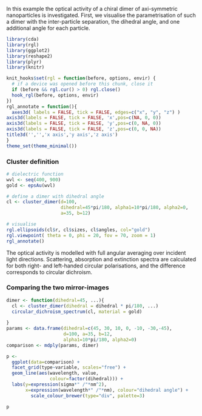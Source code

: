 In this example the optical activity of a chiral dimer of axi-symmetric nanoparticles is investigated. First, we visualise the parametrisation of such a dimer with the inter-particle separation, the dihedral angle, and one additional angle for each particle.

```r
library(cda)
library(rgl)
library(ggplot2)
library(reshape2)
library(plyr)
library(knitr)
```
```r
knit_hooks$set(rgl = function(before, options, envir) {
  # if a device was opened before this chunk, close it
  if (before && rgl.cur() > 0) rgl.close()
  hook_rgl(before, options, envir)
})
rgl_annotate = function(){
  axes3d( labels = FALSE, tick = FALSE, edges=c("x", "y", "z") )
axis3d(labels = FALSE, tick = FALSE, 'x',pos=c(NA, 0, 0))
axis3d(labels = FALSE, tick = FALSE, 'y',pos=c(0, NA, 0))
axis3d(labels = FALSE, tick = FALSE, 'z',pos=c(0, 0, NA))
title3d('','','x axis','y axis','z axis')
}
theme_set(theme_minimal())
```

### Cluster definition
```r

# dielectric function
wvl <- seq(400, 900)
gold <- epsAu(wvl)

# define a dimer with dihedral angle
cl <- cluster_dimer(d=100, 
                    dihedral=45*pi/180, alpha1=10*pi/180, alpha2=0,
                    a=35, b=12)

# visualise
rgl.ellipsoids(cl$r, cl$sizes, cl$angles, col="gold")
rgl.viewpoint( theta = 0, phi = 20, fov = 70, zoom = 1)
rgl_annotate()

```

The optical activity is modelled with full angular averaging over incident light directions. Scattering, absorption and extinction spectra are calculated for both right- and left-handed circular polarisations, and the difference corresponds to circular dichroism.

### Comparing the two mirror-images

```r
  
dimer <- function(dihedral=45, ...){
  cl <- cluster_dimer(dihedral = dihedral * pi/180, ...)
  circular_dichroism_spectrum(cl, material = gold)
  
}
params <- data.frame(dihedral=c(45, 30, 10, 0, -10, -30,-45),
                     d=100, a=35, b=12, 
                     alpha1=10*pi/180, alpha2=0)
comparison <- mdply(params, dimer)

p <- 
  ggplot(data=comparison) + 
  facet_grid(type~variable, scales="free") +
  geom_line(aes(wavelength, value, 
                colour=factor(dihedral))) +
  labs(y=expression(sigma*" /"*nm^2),
       x=expression(wavelength*" /"*nm), colour="dihedral angle") +
         scale_colour_brewer(type="div", palette=3)

p
```
